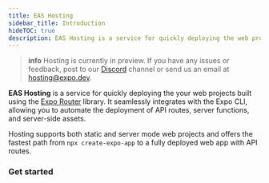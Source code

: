 ```yaml
---
title: EAS Hosting
sidebar_title: Introduction
hideTOC: true
description: EAS Hosting is a service for quickly deploying the web projects built using the Expo Router library.
---
```




> **info** Hosting is currently in preview. If you have any issues or feedback, post to our [Discord](https://chat.expo.dev/) channel or send us an email at hosting@expo.dev.

**EAS Hosting** is a service for quickly deploying the your web projects built using the [Expo Router](https://docs.expo.dev/versions/latest/sdk/router/) library. It seamlessly integrates with the Expo CLI, allowing you to automate the deployment of API routes, server functions, and server-side assets.

Hosting supports both static and server mode web projects and offers the fastest path from `npx create-expo-app` to a fully deployed web app with API routes.

### Get started

<BoxLink
  title="Create your first deployment"
  description="From a new app to a deployed website in under a minute."
  href="/eas/hosting/get-started"
  Icon={Cloud01Icon}
/>

<BoxLink
  title="Assign deployment aliases"
  description="Create aliases and promote deployments to production."
  href="/eas/hosting/deployments-and-aliases"
  Icon={Cloud01Icon}
/>

<BoxLink
  title="Configure environment variables"
  description="Use environment variables in your web and server code."
  href="/eas/hosting/environment-variables"
  Icon={Cloud01Icon}
/>

<BoxLink
  title="Custom domain"
  description="Set up a custom domain for your production deployment."
  href="/eas/hosting/custom-domain"
  Icon={Cloud01Icon}
/>

<BoxLink
  title="API Routes"
  description="Inspect requests from API routes on the EAS Hosting Dashboard."
  href="/eas/hosting/api-routes"
  Icon={Cloud01Icon}
/>

<BoxLink
  title="Deploy with EAS Workflows"
  description="Automate deployments with EAS workflows."
  href="/eas/hosting/workflows"
  Icon={Cloud01Icon}
/>
